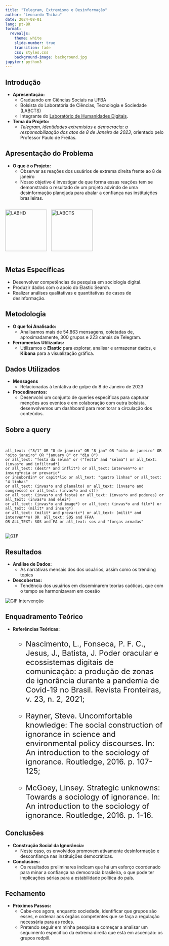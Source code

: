 ```yaml
---
title: "Telegram, Extremismo e Desinformação"
author: "Leonardo Thibau"
date: 2024-08-01
lang: pt-BR
format: 
  revealjs:
    theme: white
    slide-number: true
    transition: fade
    css: styles.css
    background-image: background.jpg
jupyter: python3
---
```


## Introdução

-   **Apresentação:**
    -   Graduando em Ciências Sociais na UFBA
    -   Bolsista do Laboratória de Ciências, Tecnologia e Sociedade (LABCTS)
    -   Integrante do [Laboratório de Humanidades Digitais](https://labhdufba.github.io/).
-   **Tema do Projeto:**
    -   *Telegram, identidades extremistas e democracia: a responsabilização dos atos de 8 de Janeiro de 2023*, orientado pelo Professor Paulo de Freitas.

## Apresentação do Problema

-   **O que é o Projeto:**
    -   Observar as reações dos usuários de extrema direita frente ao 8 de janeiro
    -   Nosso objetivo é investigar de que forma essas reações tem se demonstrado o resultado de um projeto advindo de uma desinformação planejada para abalar a confiança nas instituições brasileiras.

::: {style="display: flex; align-items: center;"}
<img src="labhd.png" alt="LABHD" style="width: 131px; margin-right: 10px;"/> <img src="LABCTS.jpg" alt="LABCTS" style="width: 131px;"/>
:::

## Metas Específicas

-   Desenvolver competências de pesquisa em sociologia digital.
-   Produzir dados com o apoio do Elastic Search.
-   Realizar análises qualitativas e quantitativas de casos de desinformação. <!-- Quantifiquei os dados e fiz relatórios detalhados por meio de análises de conteúdo e análises temáticas, em cada mês de 2023 pesquisado. -->

## Metodologia

-   **O que foi Analisado:**
    -   Analisamos mais de 54.863 mensagens, coletadas de, aproximadamente, 300 grupos e 223 canais de Telegram.
-   **Ferramentas Utilizadas:**
    -   Utilizamos o **Elastic** para explorar, analisar e armazenar dados, e **Kibana** para a visualização gráfica.

## Dados Utilizados

-   **Mensagens**
    -   Relacionadas à tentativa de golpe do 8 de Janeiro de 2023
-   **Procedimentos:**
    -   Desenvolvi um conjunto de queries específicas para capturar menções aos eventos e em colaboração com outra bolsista, desenvolvemos um dashboard para monitorar a circulação dos conteúdos.

## Sobre a query

```{=html}
<pre class="code-block">

<code>
all_text: ("8/1" OR "8 de janeiro" OR "8 jan" OR "oito de janeiro" OR "oito janeiro" OR "january 8" or "dia 8") 
or all_text: "festa da selma" or ("festa" and "selma") or all_text: (invas*o and infiltrad*) 
or all_text: (destr* and inflit*) or all_text: interven**o or insurg*ncia or prevaric* 
or insubordin* or capit*lio or all_text: "quatro linhas" or all_text: "4 linhas" 
or all_text: (invas*o and planalto) or all_text: (invas*o and congresso) or all_text: (invas*o and stf) 
or all_text: (invas*o and festa) or all_text: (invas*o and poderes) or all_text: (invas*o and elei*) 
or all_text: (invas*o and image*) or all_text: (invas*o and film*) or all_text: (milit* and insurg*) 
or all_text: (milit* and prevaric*) or all_text: (milit* and interven**o) OR  all_text: SOS and FFAA 
OR ALL_TEXT: SOS and FA or all_text: sos and "forças armadas"

</code>
<img src="bolso.gif" alt="GIF" class="gif-below-code">
</pre>
```
## Resultados

-   **Análise de Dados:**
    -   As narrativas mensais dos dos usuários, assim como os trending topics
-   **Descobertas:**
    -   Tendência dos usuários em disseminarem teorias caóticas, que com o tempo se harmonizavam em coesão

::: gif-container
<img src="intervenção-alienigena.gif" alt="GIF Intervenção" class="left-gif"/>
:::

## Enquadramento Teórico

-   **Referências Teóricas:**

    ::: {style="font-size: 24px;"}
    -   Nascimento, L., Fonseca, P. F. C., Jesus, J., Batista, J. Poder oracular e ecossistemas digitais de comunicação: a produção de zonas de ignorância durante a pandemia de Covid-19 no Brasil. Revista Fronteiras, v. 23, n. 2, 2021;

    -   Rayner, Steve. Uncomfortable knowledge: The social construction of ignorance in science and environmental policy discourses. In: An introduction to the sociology of ignorance. Routledge, 2016. p. 107-125;

    -   McGoey, Linsey. Strategic unknowns: Towards a sociology of ignorance. In: An introduction to the sociology of ignorance. Routledge, 2016. p. 1-16.
    :::

<!-- Importante pensar na questão do “poder oracular”, e observar como que o líder populista, neste caso, tem um tipo de poder que é o mesmo dos oráculos, na Grécia antiga. Um oráculo é aquele em que um indivíduo confia para discernir a verdade, e frequentemente, Bolsonaro e seus aliados da extrema direita são vistos como capacitados para definir o que é considerado crível. Assim se dá parte da construção social da ignorância. (Nascimento et al, 2021). -->


## Conclusões

-   **Construção Social da Ignorância:**
    -   Neste caso, os envolvidos promovem ativamente desinformação e desconfiança nas instituições democráticas.
-   **Conclusões:**
    -   Os resultados preliminares indicam que há um esforço coordenado para minar a confiança na democracia brasileira, o que pode ter implicações sérias para a estabilidade política do país.



## Fechamento

-   **Próximos Passos:**
    -   Cabe-nos agora, enquanto sociedade, identificar que grupos são esses, e ordenar aos órgãos competentes que se faça a regulação necessária para as redes.
    -   Pretendo seguir em minha pesquisa e começar a analisar um seguimento específico da extrema direita que está em ascenção: os grupos redpill.

```{=html}
<style>
.reveal .slide-number {
  font-size: 40px; /* Aumente o valor conforme necessário */
  color: #333; /* Cor da contagem de slides */
  bottom: 30px; /* Ajuste a posição conforme necessário */
}
</style>
```
